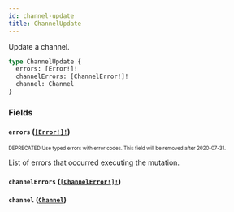 ```yaml
---
id: channel-update
title: ChannelUpdate
---
```


Update a channel.

```graphql
type ChannelUpdate {
  errors: [Error!]!
  channelErrors: [ChannelError!]!
  channel: Channel
}
```

### Fields

#### `errors` ([`[Error!]!`](/api-reference/objects/error.mdx))

<sub><sup><span className="deprecatedTag">DEPRECATED</span> Use typed errors with error codes. This field will be removed after 2020-07-31.</sup></sub>

List of errors that occurred executing the mutation.

#### `channelErrors` ([`[ChannelError!]!`](/api-reference/objects/channel-error.mdx))

#### `channel` ([`Channel`](/api-reference/objects/channel.mdx))
